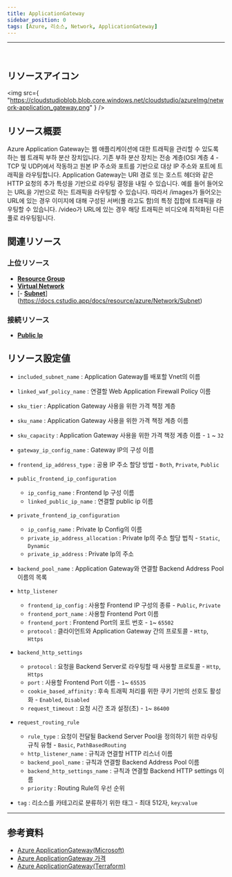 ```yaml
---
title: ApplicationGateway
sidebar_position: 0
tags: [Azure, 리소스, Network, ApplicationGateway]
---
```


<hr />
<br />

## リソースアイコン

<img
    src={
        "https://cloudstudioblob.blob.core.windows.net/cloudstudio/azureImg/network-application_gateway.png"
    }
/>

## リソース概要

Azure Application Gateway는 웹 애플리케이션에 대한 트래픽을 관리할 수 있도록 하는 웹 트래픽 부하 분산 장치입니다.
기존 부하 분산 장치는 전송 계층(OSI 계층 4 - TCP 및 UDP)에서 작동하고 원본 IP 주소와 포트를 기반으로 대상 IP 주소와 포트에 트래픽을 라우팅합니다.
Application Gateway는 URI 경로 또는 호스트 헤더와 같은 HTTP 요청의 추가 특성을 기반으로 라우팅 결정을 내릴 수 있습니다. 예를 들어 들어오는 URL을 기반으로 하는 트래픽을 라우팅할 수 있습니다.
따라서 /images가 들어오는 URL에 있는 경우 이미지에 대해 구성된 서버(풀 라고도 함)의 특정 집합에 트래픽을 라우팅할 수 있습니다. /video가 URL에 있는 경우 해당 트래픽은 비디오에 최적화된 다른 풀로 라우팅됩니다.

## 関連リソース

### 上位リソース

-   [**Resource Group**](https://docs.cstudio.app/docs/resource/azure/Base/ResourceGroup)
-   [**Virtual Network**](https://docs.cstudio.app/docs/resource/azure/Network/VirtualNetwork)
-   [- [**Subnet**](https://docs.cstudio.app/docs/resource/azure/Network/Subnet)](https://docs.cstudio.app/docs/resource/azure/Network/Subnet)

### 接続リソース

-   [**Public Ip**](https://docs.cstudio.app/docs/resource/azure/Network/PublicIp)

## リソース設定値

-   `included_subnet_name` : Application Gateway를 배포할 Vnet의 이름

-   `linked_waf_policy_name` : 연결할 Web Application Firewall Policy 이름

-   `sku_tier` : Application Gateway 사용을 위한 가격 책정 계층

-   `sku_name` : Application Gateway 사용을 위한 가격 책정 계층 이름

-   `sku_capacity` : Application Gateway 사용을 위한 가격 책정 계층 이름 - `1` ~ `32`

-   `gateway_ip_config_name` : Gateway IP의 구성 이름

-   `frontend_ip_address_type` : 공용 IP 주소 할당 방법 - `Both`, `Private`, `Public`

-   `public_frontend_ip_configuration`

    -   `ip_config_name` : Frontend Ip 구성 이름
    -   `linked_public_ip_name` : 연결할 public ip 이름

-   `private_frontend_ip_configuration`

    -   `ip_config_name` : Private Ip Config의 이름
    -   `private_ip_address_allocation` : Private Ip의 주소 할당 법칙 - `Static`, `Dynamic`
    -   `private_ip_address` : Private Ip의 주소

-   `backend_pool_name` : Application Gateway와 연결할 Backend Address Pool 이름의 목록

-   `http_listener`
    -   `frontend_ip_config` : 사용할 Frontend IP 구성의 종류 - `Public`, `Private`
    -   `frontend_port_name` : 사용할 Frontend Port 이름
    -   `frontend_port` : Frontend Port의 포트 번호 - `1`~ `65502`
    -   `protocol` : 클라이언트와 Application Gateway 간의 프로토콜 - `Http`, `Https`
-   `backend_http_settings`
    -   `protocol` : 요청을 Backend Server로 라우팅할 때 사용할 프로토콜 - `Http`, `Https`
    -   `port` : 사용할 Frontend Port 이름 - `1`~ `65535`
    -   `cookie_based_affinity` : 후속 트래픽 처리를 위한 쿠키 기반의 선호도 활성화 - `Enabled`, `Disabled`
    -   `request_timeout` : 요청 시간 초과 설정(초) - `1`~ `86400`
-   `request_routing_rule`

    -   `rule_type` : 요청이 전달될 Backend Server Pool을 정의하기 위한 라우팅 규칙 유형 - `Basic`, `PathBasedRouting`
    -   `http_listener_name` : 규칙과 연결할 HTTP 리스너 이름
    -   `backend_pool_name` : 규칙과 연결할 Backend Address Pool 이름
    -   `backend_http_settings_name` : 규칙과 연결할 Backend HTTP settings 이름
    -   `priority` : Routing Rule의 우선 순위

-   `tag` : 리소스를 카테고리로 분류하기 위한 태그 - 최대 512자, `key`:`value`

---

## 参考資料

-   [Azure ApplicationGateway(Microsoft)](https://learn.microsoft.com/ko-kr/azure/application-gateway/overview)
-   [Azure ApplicationGateway 가격](https://azure.microsoft.com/en-us/pricing/details/application-gateway/)
-   [Azure ApplicationGateway(Terraform)](https://registry.terraform.io/providers/hashicorp/azurerm/latest/docs/resources/application_gateway)
